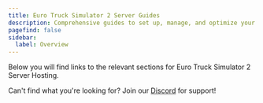 ```yaml
---
title: Euro Truck Simulator 2 Server Guides
description: Comprehensive guides to set up, manage, and optimize your Euro Truck Simulator 2 server.
pagefind: false
sidebar:
  label: Overview
---
```




Below you will find links to the relevant sections for Euro Truck Simulator 2 Server Hosting.


<DirectoryListing />

Can't find what you're looking for? Join our [Discord](https://discord.gg/FN4XgbAwzr) for support!